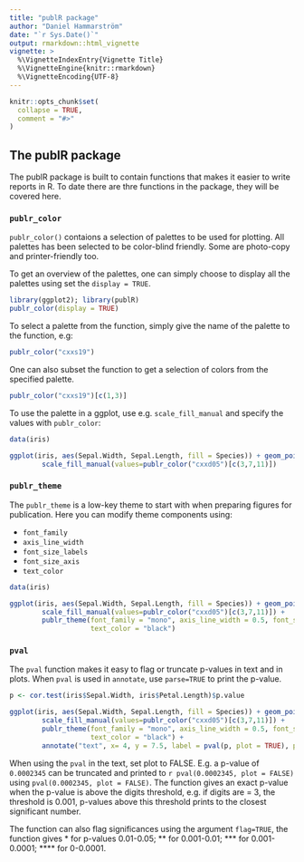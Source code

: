 ```yaml
---
title: "publR package"
author: "Daniel Hammarström"
date: "`r Sys.Date()`"
output: rmarkdown::html_vignette
vignette: >
  %\VignetteIndexEntry{Vignette Title}
  %\VignetteEngine{knitr::rmarkdown}
  %\VignetteEncoding{UTF-8}
---
```


```r
knitr::opts_chunk$set(
  collapse = TRUE,
  comment = "#>"
)
```

## The publR package

The publR package is built to contain functions that makes it easier to write reports in R. To date there are thre functions in the package, they will be covered here. 

### `publr_color`
`publr_color()` contaions a selection of palettes to be used for plotting. All palettes has been selected to be color-blind friendly. Some are photo-copy and printer-friendly too. 

To get an overview of the palettes, one can simply choose to display all the palettes using set the `display = TRUE`.
```r
library(ggplot2); library(publR)
publr_color(display = TRUE)

```

To select a palette from the function, simply give the name of the palette to the function, e.g:

```r

publr_color("cxxs19")

```

One can also subset the function to get a selection of colors from the specified palette.

```r

publr_color("cxxs19")[c(1,3)]

```

To use the palette in a ggplot, use e.g. `scale_fill_manual` and specify the values with `publr_color`:


```r

data(iris)

ggplot(iris, aes(Sepal.Width, Sepal.Length, fill = Species)) + geom_point(size = 4, shape = 21) +
        scale_fill_manual(values=publr_color("cxxd05")[c(3,7,11)])


```

### `publr_theme`

The `publr_theme` is a low-key theme to start with when preparing figures for publication. Here you can modify theme components using:

* `font_family`
* `axis_line_width` 
* `font_size_labels` 
* `font_size_axis` 
* `text_color`

```r

data(iris)

ggplot(iris, aes(Sepal.Width, Sepal.Length, fill = Species)) + geom_point(size = 4, shape = 21) +
        scale_fill_manual(values=publr_color("cxxd05")[c(3,7,11)]) +
        publr_theme(font_family = "mono", axis_line_width = 0.5, font_size_labels = 10, font_size_axis = 8,
                    text_color = "black")


```


### `pval`
The `pval` function makes it easy to flag or truncate p-values in text and in plots. When `pval` is used in `annotate`, use `parse=TRUE` to print the p-value.

```r


p <- cor.test(iris$Sepal.Width, iris$Petal.Length)$p.value

ggplot(iris, aes(Sepal.Width, Sepal.Length, fill = Species)) + geom_point(size = 4, shape = 21) +
        scale_fill_manual(values=publr_color("cxxd05")[c(3,7,11)]) +
        publr_theme(font_family = "mono", axis_line_width = 0.5, font_size_labels = 10, font_size_axis = 8,
                    text_color = "black") +
        annotate("text", x= 4, y = 7.5, label = pval(p, plot = TRUE), parse = TRUE, size = 2)

```


When using the `pval` in the text, set plot to FALSE. E.g. a p-value of `0.0002345` can be truncated and printed to `r pval(0.0002345, plot = FALSE)` using `pval(0.0002345, plot = FALSE)`. The function gives an exact p-value when the p-value is above the digits threshold, e.g. if digits are = 3, the threshold is 0.001, p-values above this threshold prints to the closest significant number. 

The function can also flag significances using the argument `flag=TRUE`, the function gives &ast; for p-values 0.01-0.05; &ast;&ast; for 0.001-0.01; &ast;&ast;&ast; for 0.001-0.0001; &ast;&ast;&ast;&ast; for 0-0.0001.

